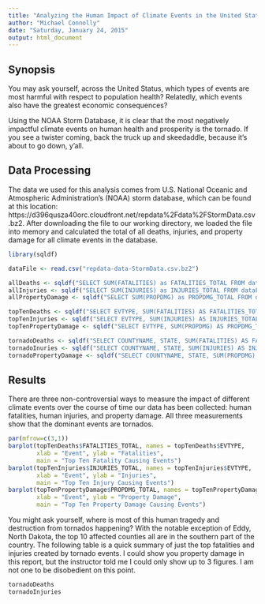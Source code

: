 ```yaml
---
title: "Analyzing the Human Impact of Climate Events in the United States"
author: "Michael Connolly"
date: "Saturday, January 24, 2015"
output: html_document
---
```


## Synopsis

You may ask yourself, across the United Status, which types of events are most harmful with respect to population health?  Relatedly, which events also have the greatest economic consequences?

Using the NOAA Storm Database, it is clear that the most negatively impactful climate events on human health and prosperity is the tornado.  If you see a twister coming, back the truck up and skeedaddle, because it's about to go down, y'all.


## Data Processing

The data we used for this analysis comes from U.S. National Oceanic and Atmospheric Administration's (NOAA) storm database, which can be found at this location: https://d396qusza40orc.cloudfront.net/repdata%2Fdata%2FStormData.csv.bz2.  After downloading the file to our working directory, we loaded the file into memory and calculated the total of all deaths, injuries, and property damage for all climate events in the database.


```r
library(sqldf)

dataFile <- read.csv("repdata-data-StormData.csv.bz2")

allDeaths <- sqldf("SELECT SUM(FATALITIES) as FATALITIES_TOTAL FROM dataFile")
allInjuries <- sqldf("SELECT SUM(INJURIES) as INJURIES_TOTAL FROM dataFile")
allPropertyDamage <- sqldf("SELECT SUM(PROPDMG) as PROPDMG_TOTAL FROM dataFile")

topTenDeaths <- sqldf("SELECT EVTYPE, SUM(FATALITIES) AS FATALITIES_TOTAL FROM dataFile GROUP BY EVTYPE ORDER BY FATALITIES_TOTAL DESC LIMIT 10")
topTenInjuries <- sqldf("SELECT EVTYPE, SUM(INJURIES) AS INJURIES_TOTAL FROM dataFile GROUP BY EVTYPE ORDER BY INJURIES_TOTAL DESC LIMIT 10")
topTenPropertyDamage <- sqldf("SELECT EVTYPE, SUM(PROPDMG) AS PROPDMG_TOTAL FROM dataFile GROUP BY EVTYPE ORDER BY PROPDMG_TOTAL DESC LIMIT 10")

tornadoDeaths <- sqldf("SELECT COUNTYNAME, STATE, SUM(FATALITIES) AS FATALITIES_TOTAL FROM dataFile WHERE EVTYPE='TORNADO' GROUP BY COUNTY ORDER BY FATALITIES_TOTAL DESC LIMIT 20")
tornadoInuries <- sqldf("SELECT COUNTYNAME, STATE, SUM(INJURIES) AS INJURIES_TOTAL FROM dataFile WHERE EVTYPE='TORNADO' GROUP BY COUNTY ORDER BY INJURIES_TOTAL DESC LIMIT 20")
tornadoPropertyDamage <- sqldf("SELECT COUNTYNAME, STATE, SUM(PROPDMG) AS PROPDMG_TOTAL FROM dataFile WHERE EVTYPE='TORNADO' GROUP BY COUNTY ORDER BY PROPDMG_TOTAL DESC LIMIT 20")

```

## Results

There are three non-controversial ways to measure the impact of different climate events over the course of time our data has been collected: human fatalities, human injuries, and property damage.  All three measurements show that the dominant events are tornados.


```r
par(mfrow=c(3,1))
barplot(topTenDeaths$FATALITIES_TOTAL, names = topTenDeaths$EVTYPE,
        xlab = "Event", ylab = "Fatalities",
        main = "Top Ten Fatality Causing Events")
barplot(topTenInjuries$INJURIES_TOTAL, names = topTenInjuries$EVTYPE,
        xlab = "Event", ylab = "Injuries",
        main = "Top Ten Injury Causing Events")
barplot(topTenPropertyDamage$PROPDMG_TOTAL, names = topTenPropertyDamage$EVTYPE,
        xlab = "Event", ylab = "Property Damage",
        main = "Top Ten Property Damage Causing Events")
```

You might ask yourself, where is most of this human tragedy and destruction from tornados happening?  With the notable exception of Eddy, North Dakota, the top 10 affected counties all are in the southern part of the country.  The following table is a quick summary of just the top fatalities and injuries created by tornado events.  I could show you property damage in this report, but the instructor told me I could only show up to 3 figures.  I am not one to be disobedient on this point.


```r
tornadoDeaths
tornadoInjuries
```